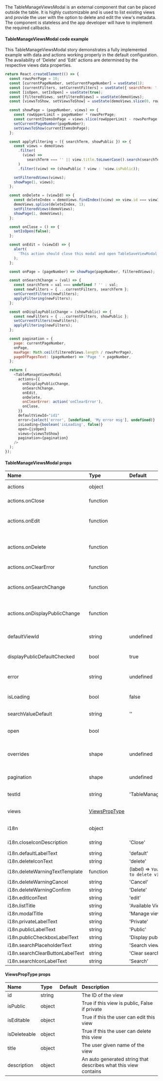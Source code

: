 The TableManageViewsModal is an external component that can be placed outside the table.
It is highly customizable and is used to list existing views and provide the user with the
option to delete and edit the view's metadata. The component is stateless and the app
developer will have to implement the required callbacks.

#### TableManageViewsModal code example

This TableManageViewsModal story demonstrates a fully implemented example with data
and actions working properly in the default configuration. The availability of 'Delete'
and 'Edit' actions are determined by the respective views data properties.

```js
return React.createElement(() => {
  const rowsPerPage = 10;
  const [currentPageNumber, setCurrentPageNumber] = useState(1);
  const [currentFilters, setCurrentFilters] = useState({ searchTerm: '', showPublic: true });
  const [isOpen, setIsOpen] = useState(true);
  const [filteredViews, setFilteredViews] = useState(demoViews);
  const [viewsToShow, setViewsToShow] = useState(demoViews.slice(0, rowsPerPage));

  const showPage = (pageNumber, views) => {
    const rowUpperLimit = pageNumber * rowsPerPage;
    const currentItemsOnPage = views.slice(rowUpperLimit - rowsPerPage, rowUpperLimit);
    setCurrentPageNumber(pageNumber);
    setViewsToShow(currentItemsOnPage);
  };

  const applyFiltering = ({ searchTerm, showPublic }) => {
    const views = demoViews
      .filter(
        (view) =>
          searchTerm === '' || view.title.toLowerCase().search(searchTerm.toLowerCase()) !== -1
      )
      .filter((view) => (showPublic ? view : !view.isPublic));

    setFilteredViews(views);
    showPage(1, views);
  };

  const onDelete = (viewId) => {
    const deleteIndex = demoViews.findIndex((view) => view.id === viewId);
    demoViews.splice(deleteIndex, 1);
    setFilteredViews(demoViews);
    showPage(1, demoViews);
  };

  const onClose = () => {
    setIsOpen(false);
  };

  const onEdit = (viewId) => {
    alert(
      'This action should close this modal and open TableSaveViewModal with the data of this view prefilled.'
    );
  };

  const onPage = (pageNumber) => showPage(pageNumber, filteredViews);

  const onSearchChange = (val) => {
    const searchTerm = val === undefined ? '' : val;
    const newFilters = { ...currentFilters, searchTerm };
    setCurrentFilters(newFilters);
    applyFiltering(newFilters);
  };

  const onDisplayPublicChange = (showPublic) => {
    const newFilters = { ...currentFilters, showPublic };
    setCurrentFilters(newFilters);
    applyFiltering(newFilters);
  };

  const pagination = {
    page: currentPageNumber,
    onPage,
    maxPage: Math.ceil(filteredViews.length / rowsPerPage),
    pageOfPagesText: (pageNumber) => 'Page ' + pageNumber,
  };

  return (
    <TableManageViewsModal
      actions={{
        onDisplayPublicChange,
        onSearchChange,
        onEdit,
        onDelete,
        onClearError: action('onClearError'),
        onClose,
      }}
      defaultViewId="id1"
      error={select('error', [undefined, 'My error msg'], undefined)}
      isLoading={boolean('isLoading', false)}
      open={isOpen}
      views={viewsToShow}
      pagination={pagination}
    />
  );
});
```

#### TableManageViewsModal props

| Name                            | Type                                  | Default                                             | Description                                                                                 |
| :------------------------------ | :------------------------------------ | :-------------------------------------------------- | :------------------------------------------------------------------------------------------ |
| actions                         | object                                |                                                     | Required object holding all the callbacks                                                   |
| actions.onClose                 | function                              |                                                     | Callbacks for the actions of the modal                                                      |
| actions.onEdit                  | function                              |                                                     | Called when the user clicks edit on a view row. The ID of the view is passed as argument.   |
| actions.onDelete                | function                              |                                                     | Called when the user clicks delete on a view row. The ID of the view is passed as argument. |
| actions.onClearError            | function                              |                                                     | Called when the dialog error msg is cleared                                                 |
| actions.onSearchChange          | function                              |                                                     | Called when the search input value is changed, the search term is passed as argument.       |
| actions.onDisplayPublicChange   | function                              |                                                     | Called when view title input value is changed, a bool value is passed as argument.          |
| defaultViewId                   | string                                | undefined                                           | The ID of the view that should be marked as default if any                                  |
| displayPublicDefaultChecked     | bool                                  | true                                                | True means that the 'display public' checkbox is checked by default                         |
| error                           | string                                | undefined                                           | Shows this string as a general modal error when present                                     |
| isLoading                       | bool                                  | false                                               | Shows loading skeleton and disables pagination when true                                    |
| searchValueDefault              | string                                | ''                                                  | The default value of the search field value                                                 |
| open                            | bool                                  |                                                     | Determines if the modal is open or closed (i.e. visible or not to the user)                 |
| overrides                       | shape                                 | undefined                                           | Used to override the internal components and props for advanced customisation               |
| pagination                      | shape                                 | undefined                                           | pagination at the bottom of list, see SimplePaginationPropTypes                             |
| testId                          | string                                | 'TableManageViewsModal'                             | Id that can be used for testing                                                             |
| views                           | [ViewsPropType](#viewsproptype-props) |                                                     | The views to be displayed in the list, see ViewsPropType                                    |
| i18n                            | object                                |                                                     | i18n object holding all the strings                                                         |
| i18n.closeIconDescription       | string                                | 'Close'                                             | Internationalisation strings object                                                         |
| i18n.defaultLabelText           | string                                | 'default'                                           |                                                                                             |
| i18n.deleteIconText             | string                                | 'delete'                                            |                                                                                             |
| i18n.deleteWarningTextTemplate  | function                              | (label) => `You are about to delete view ${label}.` |                                                                                             |
| i18n.deleteWarningCancel        | string                                | 'Cancel'                                            |                                                                                             |
| i18n.deleteWarningConfirm       | string                                | 'Delete'                                            |                                                                                             |
| i18n.editIconText               | string                                | 'edit'                                              |                                                                                             |
| i18n.listTitle                  | string                                | 'Available Views'                                   |                                                                                             |
| i18n.modalTitle                 | string                                | 'Manage views'                                      |                                                                                             |
| i18n.privateLabelText           | string                                | 'Private'                                           |                                                                                             |
| i18n.publicLabelText            | string                                | 'Public'                                            |                                                                                             |
| i18n.publicCheckboxLabelText    | string                                | 'Display public views'                              |                                                                                             |
| i18n.searchPlaceholderText      | string                                | 'Search views'                                      |                                                                                             |
| i18n.searchClearButtonLabelText | string                                | 'Clear search input'                                |                                                                                             |
| i18n.searchIconLabelText        | string                                | 'Search'                                            |                                                                                             |

#### ViewsPropType props

| Name         | Type   | Default | Description                                                     |
| :----------- | :----- | :------ | :-------------------------------------------------------------- |
| id           | string |         | The ID of the view                                              |
| isPublic     | object |         | True if this view is public, False if private                   |
| isEditable   | object |         | True if this the user can edit this view                        |
| isDeleteable | object |         | True if this the user can delete this view                      |
| title        | object |         | The user given name of the view                                 |
| description  | object |         | An auto generated string that describes what this view contains |
